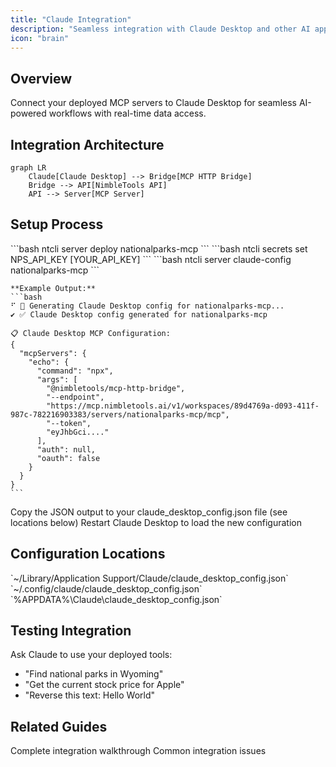 ```yaml
---
title: "Claude Integration"
description: "Seamless integration with Claude Desktop and other AI applications"
icon: "brain"
---
```


## Overview

Connect your deployed MCP servers to Claude Desktop for seamless AI-powered workflows with real-time data access.

## Integration Architecture

```mermaid
graph LR
    Claude[Claude Desktop] --> Bridge[MCP HTTP Bridge]
    Bridge --> API[NimbleTools API]
    API --> Server[MCP Server]
```

## Setup Process

<Steps>
  <Step title="Deploy Server">
    ```bash
    ntcli server deploy nationalparks-mcp
    ```
  </Step>
  <Step title="Set Secret">
    ```bash 
    ntcli secrets set NPS_API_KEY [YOUR_API_KEY]
    ```
  </Step>

  <Step title="Generate Config">
    ```bash  
    ntcli server claude-config nationalparks-mcp
    ```
    
    **Example Output:**
    ```bash
    ⠋ 🔧 Generating Claude Desktop config for nationalparks-mcp...
    ✔ ✅ Claude Desktop config generated for nationalparks-mcp

    📋 Claude Desktop MCP Configuration:
    {
      "mcpServers": {
        "echo": {
          "command": "npx",
          "args": [
            "@nimbletools/mcp-http-bridge",
            "--endpoint",
            "https://mcp.nimbletools.ai/v1/workspaces/89d4769a-d093-411f-987c-782216903383/servers/nationalparks-mcp/mcp",
            "--token",
            "eyJhbGci...."
          ],
          "auth": null,
          "oauth": false
        }
      }
    }
    ```

  </Step>
  <Step title="Update Claude Config">
    Copy the JSON output to your claude_desktop_config.json file (see locations below)
  </Step>
  <Step title="Restart Claude">
    Restart Claude Desktop to load the new configuration
  </Step>
</Steps>

## Configuration Locations

<Tabs>
  <Tab title="macOS">
    `~/Library/Application Support/Claude/claude_desktop_config.json`
  </Tab>
  <Tab title="Linux">`~/.config/claude/claude_desktop_config.json`</Tab>
  <Tab title="Windows">`%APPDATA%\Claude\claude_desktop_config.json`</Tab>
</Tabs>

## Testing Integration

Ask Claude to use your deployed tools:

- "Find national parks in Wyoming"
- "Get the current stock price for Apple"
- "Reverse this text: Hello World"

## Related Guides

<CardGroup cols={2}>
  <Card
    title="Claude Desktop Example"
    icon="robot"
    href="/dev/examples/claude-desktop"
  >
    Complete integration walkthrough
  </Card>
  <Card title="Troubleshooting" icon="wrench" href="/dev/troubleshooting">
    Common integration issues
  </Card>
</CardGroup>

